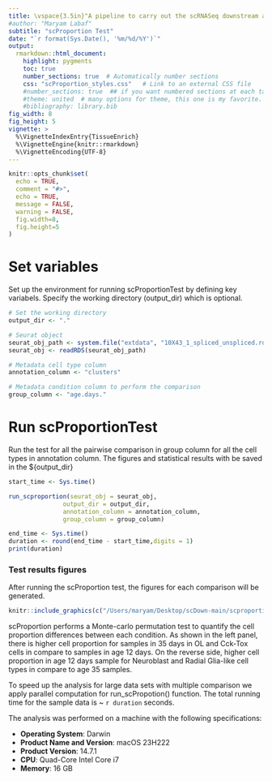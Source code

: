 ```yaml
---
title: \vspace{3.5in}"A pipeline to carry out the scRNASeq downstream analysis"
#author: "Maryam Labaf"
subtitle: "scProportion Test"
date: "`r format(Sys.Date(), '%m/%d/%Y')`"
output: 
  rmarkdown::html_document:
    highlight: pygments
    toc: true
    number_sections: true  # Automatically number sections
    css: "scProportion_styles.css"   # Link to an external CSS file
    #number_sections: true  ## if you want numbered sections at each table header
    #theme: united  # many options for theme, this one is my favorite.
    #bibliography: library.bib
fig_width: 8 
fig_height: 5 
vignette: >
  %\VignetteIndexEntry{TissueEnrich}
  %\VignetteEngine{knitr::rmarkdown}
  %\VignetteEncoding{UTF-8}
---
```


```r
knitr::opts_chunk$set(
  echo = TRUE,
  comment = "#>",
  echo = TRUE,
  message = FALSE,
  warning = FALSE,
  fig.width=8, 
  fig.height=5
)
```

# Set variables
Set up the environment for running scProportionTest by defining key variabels. Specify the working directory (output_dir) which is optional. 
```r
# Set the working directory
output_dir <- "."

# Seurat object
seurat_obj_path <- system.file("extdata", "10X43_1_spliced_unspliced.rds", package="scDown")
seurat_obj <- readRDS(seurat_obj_path)

# Metadata cell type column
annotation_column <- "clusters"

# Metadata condition column to perform the comparison
group_column <- "age.days."
```
# Run scProportionTest
Run the test for all the pairwise comparison in group column for all the cell types in annotation column. The figures and statistical results with be saved in the ${output_dir} 
```r
start_time <- Sys.time()
```

```r
run_scproportion(seurat_obj = seurat_obj,
               output_dir = output_dir,
               annotation_column = annotation_column,
               group_column = group_column)
```

```r
end_time <- Sys.time()
duration <- round(end_time - start_time,digits = 1)
print(duration)
```

### Test results figures 
After running the scProportion test, the figures for each comparison will be generated.


```r
knitr::include_graphics(c("/Users/maryam/Desktop/scDown-main/scproportion/images/scProportiontest_12vs35.png","/Users/maryam/Desktop/scDown-main/scproportion/images/scProportiontest_35vs12.png"))

```

scProportion performs a Monte-carlo permutation test to quantify the cell proportion differences between each condition. As shown in the left panel, there is higher cell proportion for samples in 35 days in OL and Cck-Tox cells in compare to samples in age 12 days. On the reverse side, higher cell proportion in age 12 days sample for Neuroblast and Radial Glia-like  cell types in compare to age 35 samples.

To speed up the analysis for large data sets with multiple comparison we apply parallel computation for run_scPropotion() function. The total running time for the sample data is ~ `r duration` seconds. 


The analysis was performed on a machine with the following specifications:

- **Operating System**: Darwin
- **Product Name and Version**: macOS 23H222
- **Product Version**: 14.7.1
- **CPU**: Quad-Core Intel Core i7
- **Memory**: 16 GB
